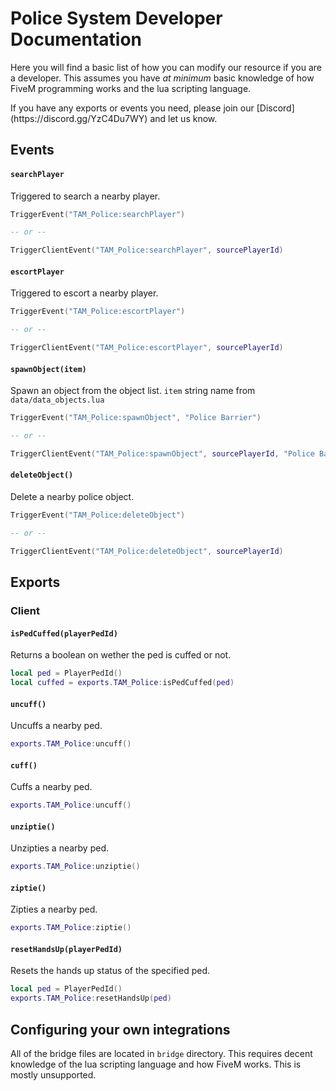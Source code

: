 
# Police System Developer Documentation

Here you will find a basic list of how you can modify our resource if you are a developer. This assumes you have *at minimum* basic knowledge of how FiveM programming works and the lua scripting language.

<Callout type="info">
    If you have any exports or events you need, please join our [Discord](https://discord.gg/YzC4Du7WY) and let us know.
</Callout>

## Events

#### `searchPlayer`
Triggered to search a nearby player.

```lua
TriggerEvent("TAM_Police:searchPlayer")

-- or --

TriggerClientEvent("TAM_Police:searchPlayer", sourcePlayerId)
```

#### `escortPlayer`
Triggered to escort a nearby player.

```lua
TriggerEvent("TAM_Police:escortPlayer")

-- or --

TriggerClientEvent("TAM_Police:escortPlayer", sourcePlayerId)
```

#### `spawnObject(item)`
Spawn an object from the object list.
`item` string name from `data/data_objects.lua`

```lua
TriggerEvent("TAM_Police:spawnObject", "Police Barrier")

-- or --

TriggerClientEvent("TAM_Police:spawnObject", sourcePlayerId, "Police Barrier")
```

#### `deleteObject()`
Delete a nearby police object.

```lua
TriggerEvent("TAM_Police:deleteObject")

-- or --

TriggerClientEvent("TAM_Police:deleteObject", sourcePlayerId)
```

## Exports

### Client

#### `isPedCuffed(playerPedId)`
Returns a boolean on wether the ped is cuffed or not.

```lua
local ped = PlayerPedId()
local cuffed = exports.TAM_Police:isPedCuffed(ped)
```

#### `uncuff()`
Uncuffs a nearby ped.

```lua
exports.TAM_Police:uncuff()
```

#### `cuff()`
Cuffs a nearby ped.

```lua
exports.TAM_Police:uncuff()
```

#### `unziptie()`
Unzipties a nearby ped.

```lua
exports.TAM_Police:unziptie()
```

#### `ziptie()`
Zipties a nearby ped.

```lua
exports.TAM_Police:ziptie()
```

#### `resetHandsUp(playerPedId)`
Resets the hands up status of the specified ped.

```lua
local ped = PlayerPedId()
exports.TAM_Police:resetHandsUp(ped)
```

## Configuring your own integrations

All of the bridge files are located in `bridge` directory. This requires decent knowledge of the lua scripting language and how FiveM works. This is mostly unsupported.